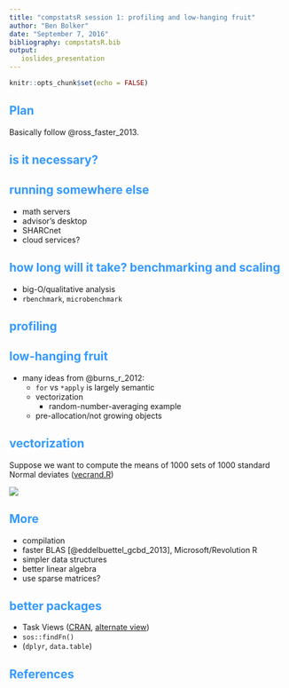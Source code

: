 ```yaml
---
title: "compstatsR session 1: profiling and low-hanging fruit"
author: "Ben Bolker"
date: "September 7, 2016"
bibliography: compstatsR.bib
output:
   ioslides_presentation
---
```

<style>
.refs {
   font-size: 12px;
}
h2 { 
 color: #3399ff;		
}
h3 { 
 color: #3399ff;		
}
.title-slide {
   background-color: #55bbff;
}
</style>
<!-- Limit image width and height -->
<style type="text/css">
img {     
  max-height: 560px;     
  max-width: 800px; 
}
</style>

```r
knitr::opts_chunk$set(echo = FALSE)
```

## Plan

Basically follow @ross_faster_2013.

## is it necessary?

## running somewhere else
- math servers
- advisor's desktop
- SHARCnet
- cloud services?

## how long will it take? benchmarking and scaling
- big-O/qualitative analysis
- `rbenchmark`, `microbenchmark`
    
## profiling

## low-hanging fruit

- many ideas from @burns_r_2012:
    - `for` vs `*apply` is largely semantic
    - vectorization
         - random-number-averaging example
    - pre-allocation/not growing objects

## vectorization

Suppose we want to compute the means of 1000 sets of 1000 standard Normal deviates ([vecrand.R](vecrand.R))

![](pix/vecrand.png)

## More

- compilation
- faster BLAS [@eddelbuettel_gcbd_2013], Microsoft/Revolution R
- simpler data structures
- better linear algebra
- use sparse matrices?

## better packages

- Task Views ([CRAN](https://cran.r-project.org/web/views/), [alternate view](http://www.maths.lancs.ac.uk/~rowlings/R/TaskViews/))
- `sos::findFn()`
- (`dplyr`, `data.table`)

## References
